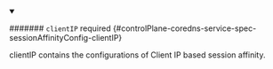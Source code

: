


<details className="config-field" data-expandable="true" open>
<summary>

####### `clientIP` <span className="config-field-required" data-required="false">required</span> <span className="config-field-type"></span> <span className="config-field-default"></span> <span className="config-field-enum"></span> {#controlPlane-coredns-service-spec-sessionAffinityConfig-clientIP}

clientIP contains the configurations of Client IP based session affinity.

</summary>

<PartialClientipreference />


</details>
